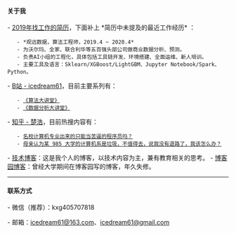 ==== 关于我 ====

- [[local:../docs/卢奇个人简历 - 2019版.pdf|2019年找工作的简历]]，下面补上 *简历中未提及的最近工作经历* ：
    - *观远数据，算法工程师，2019.4 ~ 2020.4*
    - 为沃尔玛、全家、联合利华等五百强头部公司做商业数据分析、预测。
    - 负责AI小组的工程化，具体包括工具链开发、环境搭建、全面运维、新人培训。
    - 主要工具及语言：Sklearn/XGBoost/LightGBM、Jupyter Notebook/Spark、Python。

- [[https://space.bilibili.com/269924695|B站 - icedream61]]，目前主要系列有：
    - [[https://space.bilibili.com/269924695/channel/detail?cid=157677|《算法大讲堂》]]
    - [[https://space.bilibili.com/269924695/channel/detail?cid=162096|《数据分析大讲堂》]]

- [[https://www.zhihu.com/people/lu-qi-81-69|知乎 - 楚浩]]，目前热搜内容有：
    - [[https://www.zhihu.com/question/413862763|名校计算机专业出来的只能当苦逼的程序员吗？]]
    - [[https://www.zhihu.com/question/417399239|母亲认为某 985 大学的计算机系是垃圾，不值得去，说我没有退路了，我该怎么办？]]

- [[技术博客]]：这是我个人的博客，以技术内容为主，兼有教育相关的思考。
- [[https://www.cnblogs.com/icedream61/|博客园博客]]：曾经大学期间在博客园写的博客，年久失修。

----

==== 联系方式 ====

- 微信（推荐）：kxg405707818

- 邮箱：[[mailto:icedream61@163.com|icedream61@163.com]]、[[mailto:icedream61@gmail.com|icedream61@gmail.com]]

